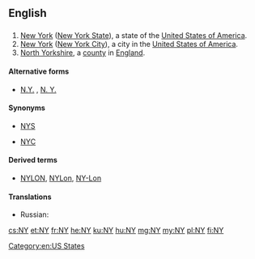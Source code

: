 {{also|Appendix:Variations of "ny"}}
==English==

==={{abbreviation-old|en}}===
{{head|en|abbreviation}}

# [[New York]] ([[New York State]]), a state of the [[United States of America]].
# [[New York]] ([[New York City]]), a city in the [[United States of America]].
# [[North Yorkshire]], a [[county]] in [[England]].

====Alternative forms====
* {{sense|New York}} [[N.Y.]] , [[N. Y.]]

====Synonyms====
* {{sense|State of New York}} [[NYS]]
* {{sense|City of New York}} [[NYC]]

====Derived terms====
* {{sense|City of New York}} [[NYLON]], [[NYLon]], [[NY-Lon]] {{gloss|New York&mdash;London}}

====Translations====
{{trans-top|New York State}}
* Russian: {{t+|ru|шт. Нью-Йорк|m|tr=štat N’ju-Jórk}}
{{trans-mid}}
{{trans-bottom}}

[[Category:en:US States]]

[[cs:NY]]
[[et:NY]]
[[fr:NY]]
[[he:NY]]
[[ku:NY]]
[[hu:NY]]
[[mg:NY]]
[[my:NY]]
[[pl:NY]]
[[fi:NY]]
